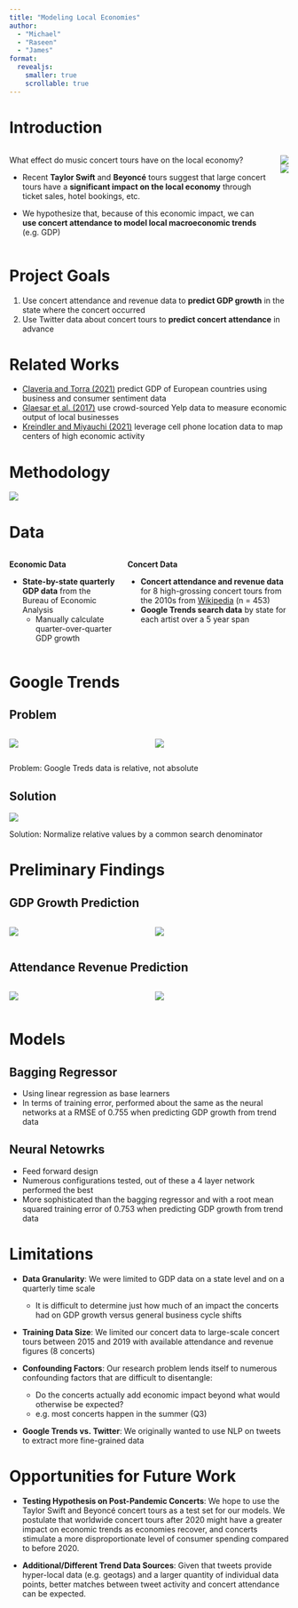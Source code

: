 ```yaml
---
title: "Modeling Local Economies"
author:
  - "Michael"
  - "Raseen"
  - "James"
format: 
  revealjs:
    smaller: true
    scrollable: true
---
```


# Introduction

:::: {.columns}

::: {.column}
What effect do music concert tours have on the local economy?

- Recent **Taylor Swift** and **Beyoncé** tours suggest that large concert tours have a **significant impact on the local economy** through ticket sales, hotel bookings, etc.

- We hypothesize that, because of this economic impact, we can **use concert attendance to model local macroeconomic trends** (e.g. GDP)
:::

::: {.column}
![](northeasternGlobal.png)
![](fedRes.png)
:::

::::

# Project Goals

1. Use concert attendance and revenue data to __predict GDP growth__ in the state where the concert occurred
2. Use Twitter data about concert tours to __predict concert attendance__ in advance

# Related Works

- [Claveria and Torra (2021)](https://www.sciencedirect.com/science/article/abs/pii/S0264999320311998) predict GDP of European countries using business and consumer sentiment data
- [Glaesar et al. (2017)](https://www.nber.org/system/files/chapters/c14276/revisions/c14276.rev1.pdf) use crowd-sourced Yelp data to measure economic output of local businesses
- [Kreindler and Miyauchi (2021)](https://www.bu.edu/econ/files/2021/02/Kreindler-and-Miyauchi-2021.pdf) leverage cell phone location data to map centers of high economic activity

# Methodology

![](methodology.png)


# Data

:::: {.columns}

::: {.column}
**Economic Data**

- __State-by-state quarterly GDP data__ from the Bureau of Economic Analysis
  - Manually calculate quarter-over-quarter GDP growth
:::

::: {.column}
**Concert Data**

- __Concert attendance and revenue data__ for 8 high-grossing concert tours from the 2010s from [Wikipedia](https://en.wikipedia.org/wiki/List_of_highest-grossing_concert_tours) (n = 453)
- __Google Trends search data__ by state for each artist over a 5 year span
:::

::::

# Google Trends

## Problem

:::: {.columns}
::: {.column}
![](googTrendsPink.png)
:::
::: {.column}
![](googTrendsPinkandEd.png)
:::
::::

Problem: Google Treds data is relative, not absolute

## Solution

![](googNorm.png)

Solution: Normalize relative values by a common search denominator

# Preliminary Findings

## GDP Growth Prediction

:::: {.columns}

::: {.column}
![](rev_vs_gdp.JPG)
:::

::: {.column}
![](with_without_concerts.PNG)
:::

::::

## Attendance Revenue Prediction

:::: {.columns}

::: {.column}
![](trend_vs_rev.PNG)
:::

::: {.column}
![](prev_trend_vs_rev.PNG)
:::

::::


# Models

## Bagging Regressor

- Using linear regression as base learners
- In terms of training error, performed about the same as the neural networks at a RMSE of 0.755 when predicting GDP growth from trend data

## Neural Netowrks

- Feed forward design
- Numerous configurations tested, out of these a 4 layer network performed the best
- More sophisticated than the bagging regressor and with a root mean squared training error of 0.753 when predicting GDP growth from trend data

# Limitations

- __Data Granularity__: We were limited to GDP data on a state level and on a quarterly time scale
  - It is difficult to determine just how much of an impact the concerts had on GDP growth versus general business cycle shifts

- __Training Data Size__: We limited our concert data to large-scale concert tours between 2015 and 2019 with available attendance and revenue figures (8 concerts)

- __Confounding Factors__: Our research problem lends itself to numerous confounding factors that are difficult to disentangle:
  - Do the concerts actually add economic impact beyond what would otherwise be expected?
  - e.g. most concerts happen in the summer (Q3)

- __Google Trends vs. Twitter__: We originally wanted to use NLP on tweets to extract more fine-grained data

# Opportunities for Future Work

- __Testing Hypothesis on Post-Pandemic Concerts__: We hope to use the Taylor Swift and Beyoncé concert tours as a test set for our models. We postulate that worldwide concert tours after 2020 might have a greater impact on economic trends as economies recover, and concerts stimulate a more disproportionate level of consumer spending compared to before 2020.

- __Additional/Different Trend Data Sources__: Given that tweets provide hyper-local data (e.g. geotags) and a larger quantity of individual data points, better matches between tweet activity and concert attendance can be expected.

